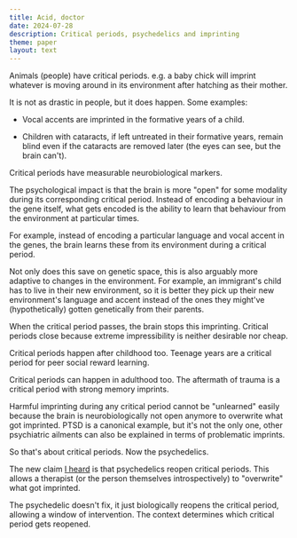 ```yaml
---
title: Acid, doctor
date: 2024-07-28
description: Critical periods, psychedelics and imprinting
theme: paper
layout: text
---
```


Animals (people) have critical periods. e.g. a baby chick will imprint whatever
is moving around in its environment after hatching as their mother.

It is not as drastic in people, but it does happen. Some examples:

-   Vocal accents are imprinted in the formative years of a child.

-   Children with cataracts, if left untreated in their formative years, remain
    blind even if the cataracts are removed later (the eyes can see, but the
    brain can't).

Critical periods have measurable neurobiological markers.

The psychological impact is that the brain is more "open" for some modality
during its corresponding critical period. Instead of encoding a behaviour in the
gene itself, what gets encoded is the ability to learn that behaviour from the
environment at particular times.

For example, instead of encoding a particular language and vocal accent in the
genes, the brain learns these from its environment during a critical period.

Not only does this save on genetic space, this is also arguably more adaptive to
changes in the environment. For example, an immigrant's child has to live in
their new environment, so it is better they pick up their new environment's
language and accent instead of the ones they might've (hypothetically) gotten
genetically from their parents.

When the critical period passes, the brain stops this imprinting. Critical
periods close because extreme impressibility is neither desirable nor cheap.

Critical periods happen after childhood too. Teenage years are a critical period
for peer social reward learning.

Critical periods can happen in adulthood too. The aftermath of trauma is a
critical period with strong memory imprints.

Harmful imprinting during any critical period cannot be "unlearned" easily
because the brain is neurobiologically not open anymore to overwrite what got
imprinted. PTSD is a canonical example, but it's not the only one, other
psychiatric ailments can also be explained in terms of problematic imprints.

So that's about critical periods. Now the psychedelics.

The new claim [I
heard](https://play.prx.org/listen?ge=prx_5340_76540266-c071-4cd9-8403-c3acca82cff0&uf=http%3A%2F%2Fjoy.quantamagazine.org)
is that psychedelics reopen critical periods. This allows a therapist (or the
person themselves introspectively) to "overwrite" what got imprinted.

The psychedelic doesn't fix, it just biologically reopens the critical period,
allowing a window of intervention. The context determines which critical period
gets reopened.
